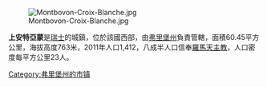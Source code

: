 [[Image:Montbovon-Croix-Blanche.jpg|right]]

'''上安特亞蒙'''是[[瑞士|瑞士]]的城鎮，位於該國西部，由[[弗里堡州|弗里堡州]]負責管轄，面積60.45平方公里，海拔高度763米，2011年人口1,412，八成半人口信奉[[羅馬天主教|羅馬天主教]]，人口密度每平方公里23人。

{{Switzerland-geo-stub}}
[[Category:弗里堡州的市镇|Category:弗里堡州的市镇]]